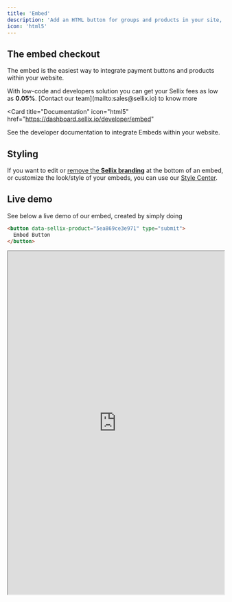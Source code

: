 ```yaml
---
title: 'Embed'
description: 'Add an HTML button for groups and products in your site, effectively accepting payments in a matter of seconds'
icon: 'html5'
---
```


## The embed checkout

The embed is the easiest way to integrate payment buttons and products within your website.

<Info>
  With low-code and developers solution you can get your Sellix fees as low as <b>0.05%</b>.
  [Contact our team](mailto:sales@sellix.io) to know more
</Info>

<Card
  title="Documentation"
  icon="html5"
  href="https://dashboard.sellix.io/developer/embed"
>
  See the developer documentation to integrate Embeds within your website.
</Card>

## Styling
If you want to edit or [remove the **Sellix branding**](https://help.sellix.io/en/articles/9817382-how-to-disable-powered-by-sellix-in-the-new-embed-version) at the bottom of an embed, or customize the look/style of your embeds, you can use our [Style Center](https://docs.sellix.io/products/style-center).


## Live demo

See below a live demo of our embed, created by simply doing

```html
<button data-sellix-product="5ea869ce3e971" type="submit">
  Embed Button
</button>
```

<iframe width="100%" height="800px" src="https://embed.sellix.io/product/5ea869ce3e971"> </iframe>